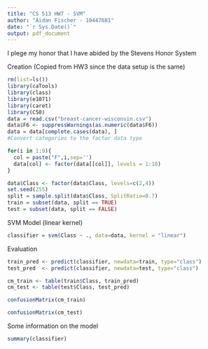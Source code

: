 ---
title: "CS 513 HW7 - SVM"
author: "Aidan Fischer - 10447681"
date: "`r Sys.Date()`"
output: pdf_document
---
I plege my honor that I have abided by the Stevens Honor System

Creation (Copied from HW3 since the data setup is the same)
```{r}
rm(list=ls())
library(caTools)
library(class)
library(e1071)
library(caret)
library(C50)
data = read.csv("breast-cancer-wisconsin.csv")
data$F6 <- suppressWarnings(as.numeric(data$F6))
data = data[complete.cases(data), ]
#Convert categories to the factor data type

for(i in 1:9){
  col = paste("F",i,sep='')
  data[col] <- factor(data[[col]], levels = 1:10)
}

data$Class <- factor(data$Class, levels=c(2,4))
set.seed(255)
split = sample.split(data$Class, SplitRatio=0.7)
train = subset(data, split == TRUE)
test = subset(data, split == FALSE)
```

SVM Model (linear kernel)
```{r}
classifier = svm(Class ~ ., data=data, kernel = "linear")
```
Evaluation

```{r}
train_pred <- predict(classifier, newdata=train, type="class")
test_pred  <- predict(classifier, newdata=test, type="class")

cm_train <- table(train$Class, train_pred)
cm_test <- table(test$Class, test_pred)
```

```{r}
confusionMatrix(cm_train)
```
```{r}
confusionMatrix(cm_test)
```
Some information on the model
```{r}
summary(classifier)
```